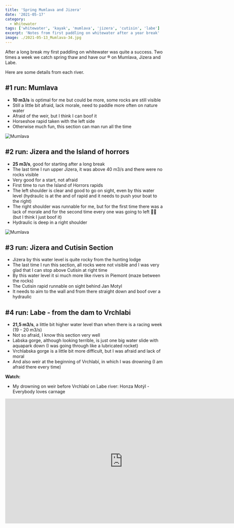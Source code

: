 ```yaml
---
title: 'Spring Mumlava and Jizera'
date: '2021-05-17'
category:
  - Whitewater
tags: ['whitewater', 'kayak', 'mumlava', 'jizera', 'cutisin', 'labe']
excerpt: 'Notes from first paddling on whitewater after a year break'
image: ./2021-05-13_Mumlava-34.jpg
---
```


After a long break my first paddling on whitewater was quite a success. Two times a week we catch spring thaw and have our ®
on Mumlava, Jizera and Labe.

Here are some details from each river.

## #1 run: Mumlava

- **10 m3/s** is optimal for me but could be more, some rocks are still visible
- Still a little bit afraid, lack morale, need to paddle more often on nature water
- Afraid of the weir, but I think I can boof it
- Horseshoe rapid taken with the left side
- Otherwise much fun, this section can man run all the time

![Mumlava](./2021-05-11_Mumlava-40.jpg 'Horse shoe rapid on Lower Mumlava')

## #2 run: Jizera and the Island of horrors

- **25 m3/s**, good for starting after a long break
- The last time I run upper Jizera, it was above 40 m3/s and there were no rocks visible
- Very good for a start, not afraid
- First time to run the Island of Horrors rapids
- The left shoulder is clear and good to go on sight, even by this water level (hydraulic is at the and of rapid and it
  needs to push your boat to the right)
- The right shoulder was runnable for me, but for the first time there was a lack of morale and for the second time
  every one was going to left 🤷‍♂️ (but I think I just boof it)
- Hydraulic is deep in a right shoulder

![Mumlava](./2021-05-11_Mumlava-36.jpg 'Before take out on Lower Mumlava')

## #3 run: Jizera and Cutisin Section

- Jizera by this water level is quite rocky from the hunting lodge
- The last time I run this section, all rocks were not visible and I was very glad that I can stop above Cutisin at right
  time
- By this water level it si much more like rivers in Piemont (maze between the rocks)
- The Cutisin rapid runnable on sight behind Jan Motyl
- It needs to aim to the wall and from there straight down and boof over a hydraulic

## #4 run: Labe - from the dam to Vrchlabi

- **21,5 m3/s**, a little bit higher water level than when there is a racing week (19 - 20 m3/s)
- Not so afraid, I know this section very well
- Labska gorge, although looking terrible, is just one big water slide with aquapark down (I was going through like
  a lubricated rocket)
- Vrchlabska gorge is a little bit more difficult, but I was afraid and lack of moral
- And also weir at the beginning of Vrchlabí, in which I was drowning (I am afraid there every time)

**Watch:**

- My drowning on weir before Vrchlabí on Labe river: Honza Motýl - Everybody loves carnage

<iframe
  title="vimeo-player"
  src="https://player.vimeo.com/video/78842295?h=b8b41a7932"
  width="750"
  height="400"
  frameBorder="0"
  allowfullscreen
/>
